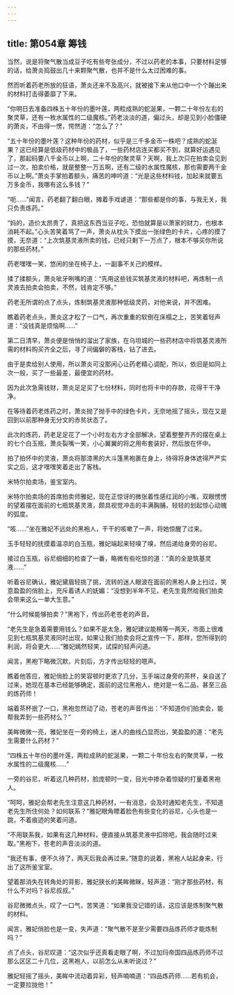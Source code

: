 ```yaml
---
---
---
```

title: 第054章 筹钱
---



当然，说是将聚气散当成豆子吃有些夸张成分，不过以药老的本事，只要材料足够的话，给萧炎捣鼓出几十来颗聚气散，也并不是什么太过困难的事。

然而听着药老所放的狂语，萧炎还来不及高兴，就被接下来从他口中一个个蹦出来的材料打击得萎靡了下来。

“你明日去准备四株五十年份的墨叶莲，两粒成熟的蛇涎果，一颗二十年份左右的聚灵草，还有一枚水属性的二级魔核。”药老淡淡的道，偏过头，却是见到小脸僵硬的萧炎，不由得一愣，愕然道：“怎么了？”

“五十年份的墨叶莲？这种年份的药材，似乎是三千多金币一株吧？成熟的蛇涎果？这已经算是低级药材中的极品了，一些药材店连买都买不到，就算好运遇见了，那起码要八千金币以上啊，二十年份的聚灵草？天啊，我上次只在拍卖会见到过一次，拍卖价格，就是整整一万五啊，还有二级的水属性魔核，那也需要两千金币以上啊。”萧炎手掌拍着额头，痛苦的呻吟道：“光是这些材料钱，加起来就要五万多金币，我哪有这么多钱？”

“呃……”闻言，药老翻了翻白眼，摊着手戏谑道：“那些都是你的事，与我无关，我只负责炼药。”

“妈的，造价太昂贵了，真把这东西当豆子吃，恐怕就算是以萧家的财力，也根本消耗不起。”心头苦笑着骂了一声，萧炎从枕头下摸出一张绿色的卡片，心疼的摸了摸，无奈道：“上次筑基灵液所卖的钱，已经只剩下一万点了，根本不够买你所说的那些药材。”

药老嘿嘿一笑，悠闲的坐在椅子上，一副事不关己的模样。

揉了揉额头，萧炎呲牙咧嘴的道：“先用这些钱买筑基灵液的材料吧，再炼制一点灵液去拍卖会拍卖，不然，钱肯定不够。”

药老无所谓的点了点头，炼制筑基灵液那种低级灵药，对他来说，并不困难。

瞧着药老点头，萧炎这才松了一口气，再次重重的软倒在床榻之上，苦笑着轻声道：“没钱真是烦恼啊……”

第二日清早，萧炎便是悄悄的溜出了家族，在乌坦城的一些药材店中将筑基灵液所需的材料购买齐全之后，寻了间偏僻的客栈，钻了进去。

由于是卖给别人使用，所以萧炎可没那闲心让药老精心调配，所以，依旧是如同上次一般，买了一些最差，最便宜的药材。

因为此次急需钱财，萧炎足足买了七份材料，同时也将卡中的存款，花得干干净净。

在等待着药老炼药之时，萧炎抛了抛手中的绿色卡片，无奈地摇了摇头，现在又是回到以前那种身无分文的赤贫状态了。

此次的炼药，药老足足花了一个小时左右方才全部解决，望着整整齐齐的摆在桌上的七个白玉瓶，萧炎裂嘴一笑，小心翼翼的将之用布套装好，然后放在怀中。

拍了拍怀中的灵液，萧炎将那漆黑的大斗篷黑袍裹在身上，待得将身体遮得严严实实之后，这才嘿嘿笑着走出了客栈。

米特尔拍卖场，鉴宝室内。

米特尔拍卖场的首席拍卖师雅妃，现在正惊讶的微张着性感红润的小嘴，双眼愣愣的望着摆在面前的七瓶筑基灵液，颇具视觉冲击的丰满胸脯，轻轻的划起惊心动魄的弧度。

“咳……”坐在雅妃不远处的黑袍人，干干的咳嗽了一声，将她惊醒了过来。

玉手轻轻的抚摸着温凉的白玉瓶，雅妃端起来轻嗅了嗅，然后递给身旁的谷尼。

接过白玉瓶，谷尼细细的检查了一番，略微有些吃惊的道：“真的全是筑基灵液……”

听着谷尼确认，雅妃黛眉轻挑了挑，流转的迷人眼波在面前的黑袍人身上扫过，笑意盈盈的俏脸上，充斥着诱人的妩媚：“没想到半年不见，老先生竟然给我们拍卖会带来这么一单大生意。”

“什么时候能够拍卖？”黑袍下，传出药老苍老的声音。

“老先生是急着需要用钱么？如果不是太急，雅妃建议能稍等一两天，市面上很难见到七瓶筑基灵液同时出现，如果让我们拍卖会将之宣传一下，那样，您所得到的利润，将会更大……”雅妃嫣然轻笑，试探的轻声问道。

闻言，黑袍下略微沉默，片刻后，方才传出轻轻的嗯声。

瞧着他答应，雅妃俏脸上的笑容顿时更浓了几分，玉手端过身旁的茶杯，亲自送了过来，她现在基本已经能够确定，面前的这位黑袍人，绝对是一名二品，甚至三品的炼药师！

端着茶杯抿了一口，黑袍忽然动了动，苍老的声音传出：“不知道你们拍卖会，能帮我弄到一些药材么？”

美眸微微一亮，雅妃坐在一旁的椅上，迷人的曲线凸显而出，笑盈盈的道：“老先生需要什么药材？”

“四株五十年份的墨叶莲，两粒成熟的蛇涎果，一颗二十年份左右的聚灵草，一枚水属性的二级魔核……”

一旁的谷尼，听着这几种药材，脸庞顿时一变，目光中掺杂着惊疑的打量着黑袍人。

“呵呵，雅妃会帮老先生注意这几种药材，一有消息，会及时通知老先生，不知道老先生所住何处？如何联系？”雅妃眼角瞟着脸色有些变化的谷尼，心头也是一跳，不着痕迹的笑着问道。

“不用联系我，如果有这几种材料，便直接从筑基灵液中扣除吧，我会随时过来取。”黑袍下，苍老的声音淡淡的道。

“我还有事，便不久待了，两天后我会再过来。”随意的说着，黑袍人站起身来，行出了这所鉴宝室。

望着那消失在转角处的背影，雅妃狭长的美眸微眯，轻声道：“刚才那些药材，有什么不对吗？谷尼叔叔。”

谷尼微微点头，叹了一口气，苦笑道：“如果我没记错的话，这应该是炼制聚气散的材料。

闻言，雅妃俏脸也是一变，失声道：“聚气散不是至少需要四品炼药师才能炼制吗？”

点了点头，谷尼叹道：“这次似乎还真看走眼了啊，不过加玛帝国四品炼药师不过那么区区二十几位，这黑袍人，以前怎么从未听说过？”

雅妃轻摇了摇头，美眸中流动着异彩，轻声喃喃道：“四品炼药师……若有机会，一定要拉拢他！”